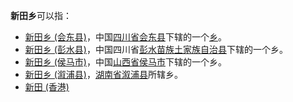 '''新田乡'''可以指：
* [[新田乡_(会东县)|新田乡 (会东县)]]，中国[[四川省|四川省]][[会东县|会东县]]下辖的一个[[乡|乡]]。
* [[新田乡_(彭水县)|新田乡 (彭水县)]]，中国四川省[[彭水苗族土家族自治县|彭水苗族土家族自治县]]下辖的一个乡。
* [[新田乡_(侯马市)|新田乡 (侯马市)]]，中国[[山西省|山西省]][[侯马市|侯马市]]下辖的一个乡。
* [[新田乡_(溆浦县)|新田乡 (溆浦县)]]，[[湖南省|湖南省]][[溆浦县|溆浦县]]所辖乡。
* [[新田_(香港)|新田 (香港)]]
{{disambig|X新田鄉|Cat=三字中国乡名消歧义}}